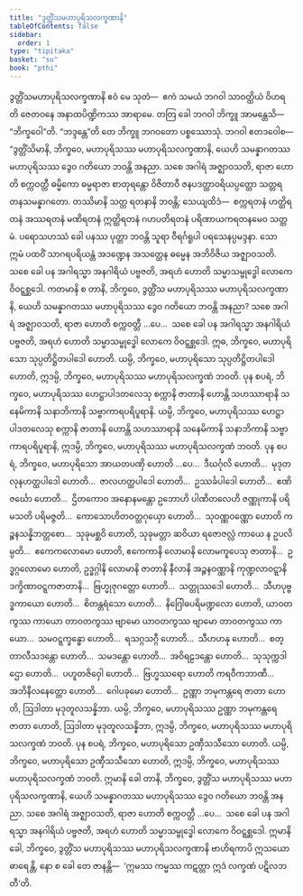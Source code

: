 ```yaml
---
title: "ဒွတ္တိံသမဟာပုရိသလက္ခဏာနိ"
tableOfContents: false
sidebar:
  order: 1
type: "tipitaka"
basket: "su"
book: "pthi"
---
```



<DynamicBreadcrumb />

<Paragraph number="396" type="center" book="pthi">
<Emphasis>ဒွတ္တိံသမဟာပုရိသလက္ခဏာနိ</Emphasis>
</Paragraph>

<Division number="198" book="pthi" e="ch" v="8" p="117">

<Paragraph number="397" book="pthi">
ဧဝံ မေ သုတံ—  ဧကံ သမယံ ဘဂဝါ သာဝတ္ထိယံ ဝိဟရတိ ဇေတဝနေ အနာထပိဏ္ဍိကဿ အာရာမေ. တတြ ခေါ ဘဂဝါ ဘိက္ခူ အာမန္တေသိ—  “ဘိက္ခဝေါ”တိ. “ဘဒ္ဒန္တေ”တိ တေ ဘိက္ခူ ဘဂဝတော ပစ္စဿောသုံ. ဘဂဝါ ဧတဒဝေါစ—
</Paragraph>

</Division>
<Division number="199" book="pthi" e="ch" v="8" p="117">

<Paragraph number="398" book="pthi">
“ဒွတ္တိံသိမာနိ, ဘိက္ခဝေ, မဟာပုရိသဿ မဟာပုရိသလက္ခဏာနိ, ယေဟိ သမန္နာဂတဿ မဟာပုရိသဿ ဒွေဝ ဂတိယော ဘဝန္တိ အနညာ. သစေ အဂါရံ အဇ္ဈာဝသတိ, ရာဇာ ဟောတိ စက္ကဝတ္တီ ဓမ္မိကော ဓမ္မရာဇာ စာတုရန္တော ဝိဇိတာဝီ ဇနပဒတ္ထာဝရိယပ္ပတ္တော သတ္တရတနသမန္နာဂတော. တဿိမာနိ သတ္တ ရတနာနိ ဘဝန္တိ; သေယျထိဒံ—  စက္ကရတနံ ဟတ္ထိရတနံ အဿရတနံ မဏိရတနံ ဣတ္ထိရတနံ ဂဟပတိရတနံ ပရိဏာယကရတနမေဝ သတ္တမံ. ပရောသဟဿံ ခေါ ပနဿ ပုတ္တာ ဘဝန္တိ သူရာ ဝီရင်္ဂရူပါ ပရသေနပ္ပမဒ္ဒနာ. သော ဣမံ ပထဝိံ သာဂရပရိယန္တံ အဒဏ္ဍေန အသတ္ထေန ဓမ္မေန အဘိဝိဇိယ အဇ္ဈာဝသတိ. သစေ ခေါ ပန အဂါရသ္မာ အနဂါရိယံ ပဗ္ဗဇတိ, အရဟံ ဟောတိ သမ္မာသမ္ဗုဒ္ဓေါ လောကေ ဝိဝဋ္ဋစ္ဆဒေါ.
</Paragraph>

</Division>
<Division number="200" book="pthi" e="ch" v="8" p="117">

<Paragraph number="399" book="pthi">
ကတမာနိ စ တာနိ, ဘိက္ခဝေ, ဒွတ္တိံသ မဟာပုရိသဿ မဟာပုရိသလက္ခဏာနိ, ယေဟိ သမန္နာဂတဿ မဟာပုရိသဿ ဒွေဝ ဂတိယော ဘဝန္တိ အနညာ? သစေ အဂါရံ အဇ္ဈာဝသတိ, ရာဇာ ဟောတိ စက္ကဝတ္တီ …ပေ…  သစေ ခေါ ပန အဂါရသ္မာ အနဂါရိယံ ပဗ္ဗဇတိ, အရဟံ ဟောတိ သမ္မာသမ္ဗုဒ္ဓေါ လောကေ ဝိဝဋ္ဋစ္ဆဒေါ.
</Paragraph>

<Paragraph number="400" book="pthi">
ဣဓ, ဘိက္ခဝေ, မဟာပုရိသော သုပ္ပတိဋ္ဌိတပါဒေါ ဟောတိ. ယမ္ပိ, ဘိက္ခဝေ, မဟာပုရိသော သုပ္ပတိဋ္ဌိတပါဒေါ ဟောတိ, ဣဒမ္ပိ, ဘိက္ခဝေ, မဟာပုရိသဿ မဟာပုရိသလက္ခဏံ ဘဝတိ.
</Paragraph>

<Paragraph number="401" book="pthi">
ပုန စပရံ, ဘိက္ခဝေ, မဟာပုရိသဿ ဟေဋ္ဌာပါဒတလေသု စက္ကာနိ ဇာတာနိ ဟောန္တိ သဟဿာရာနိ သနေမိကာနိ သနာဘိကာနိ သဗ္ဗာကာရပရိပူရာနိ. ယမ္ပိ, ဘိက္ခဝေ, မဟာပုရိသဿ ဟေဋ္ဌာပါဒတလေသု စက္ကာနိ ဇာတာနိ ဟောန္တိ သဟဿာရာနိ သနေမိကာနိ သနာဘိကာနိ သဗ္ဗာကာရပရိပူရာနိ, ဣဒမ္ပိ, ဘိက္ခဝေ, မဟာပုရိသဿ မဟာပုရိသလက္ခဏံ ဘဝတိ.
</Paragraph>

<Paragraph number="402" book="pthi">
ပုန စပရံ, ဘိက္ခဝေ, မဟာပုရိသော အာယတပဏှိ ဟောတိ …ပေ…  ဒီဃင်္ဂုလိ ဟောတိ…  မုဒုတလုနဟတ္ထပါဒေါ ဟောတိ…  ဇာလဟတ္ထပါဒေါ ဟောတိ…  ဥဿင်္ခပါဒေါ ဟောတိ…  ဧဏိဇင်္ဃော ဟောတိ…  ဌိတကောဝ အနောနမန္တော ဥဘောဟိ ပါဏိတလေဟိ ဇဏ္ဏုကာနိ ပရိမသတိ ပရိမဇ္ဇတိ…  ကောသောဟိတဝတ္ထဂုယှော ဟောတိ…  သုဝဏ္ဏဝဏ္ဏော ဟောတိ ကဉ္စနသန္နိဘတ္တစော…  သုခုမစ္ဆဝိ ဟောတိ, သုခုမတ္တာ ဆဝိယာ ရဇောဇလ္လံ ကာယေ န ဥပလိမ္ပတိ…  ဧကေကလောမော ဟောတိ, ဧကေကာနိ လောမာနိ လောမကူပေသု ဇာတာနိ…  ဥဒ္ဓဂ္ဂလောမော ဟောတိ, ဥဒ္ဓဂ္ဂါနိ လောမာနိ ဇာတာနိ နီလာနိ အဉ္ဇနဝဏ္ဏာနိ ကုဏ္ဍလာဝဋ္ဋာနိ ဒက္ခိဏာဝဋ္ဋကဇာတာနိ…  ဗြဟ္မုဇုဂတ္တော ဟောတိ…  သတ္တုဿဒေါ ဟောတိ…  သီဟပုဗ္ဗဒ္ဓကာယော ဟောတိ…  စိတန္တရံသော ဟောတိ…  နိဂြေါဓပရိမဏ္ဍလော ဟောတိ, ယာဝတကွဿ ကာယော တာဝတကွဿ ဗျာမော ယာဝတကွဿ ဗျာမော တာဝတကွဿ ကာယော…  သမဝဋ္ဋက္ခန္ဓော ဟောတိ…  ရသဂ္ဂသဂ္ဂီ ဟောတိ…  သီဟဟနု ဟောတိ…  စတ္တာလီသဒန္တော ဟောတိ…  သမဒန္တော ဟောတိ…  အဝိရဠဒန္တော ဟောတိ…  သုသုက္ကဒါဌော ဟောတိ…  ပဟူတဇိဝှေါ ဟောတိ…  ဗြဟ္မဿရော ဟောတိ ကရဝီကဘာဏီ…  အဘိနီလနေတ္တော ဟောတိ…  ဂေါပခုမော ဟောတိ…  ဥဏ္ဏာ ဘမုကန္တရေ ဇာတာ ဟောတိ, ဩဒါတာ မုဒုတူလသန္နိဘာ. ယမ္ပိ, ဘိက္ခဝေ, မဟာပုရိသဿ ဥဏ္ဏာ ဘမုကန္တရေ ဇာတာ ဟောတိ, ဩဒါတာ မုဒုတူလသန္နိဘာ, ဣဒမ္ပိ, ဘိက္ခဝေ, မဟာပုရိသဿ မဟာပုရိသလက္ခဏံ ဘဝတိ.
</Paragraph>

<Paragraph number="403" book="pthi">
ပုန စပရံ, ဘိက္ခဝေ, မဟာပုရိသော ဥဏှီသသီသော ဟောတိ. ယမ္ပိ, ဘိက္ခဝေ, မဟာပုရိသော ဥဏှီသသီသော ဟောတိ, ဣဒမ္ပိ, ဘိက္ခဝေ, မဟာပုရိသဿ မဟာပုရိသလက္ခဏံ ဘဝတိ.
</Paragraph>

<Paragraph number="404" book="pthi">
ဣမာနိ ခေါ တာနိ, ဘိက္ခဝေ, ဒွတ္တိံသ မဟာပုရိသဿ မဟာပုရိသလက္ခဏာနိ, ယေဟိ သမန္နာဂတဿ မဟာပုရိသဿ ဒွေဝ ဂတိယော ဘဝန္တိ အနညာ. သစေ အဂါရံ အဇ္ဈာဝသတိ, ရာဇာ ဟောတိ စက္ကဝတ္တီ …ပေ…  သစေ ခေါ ပန အဂါရသ္မာ အနဂါရိယံ ပဗ္ဗဇတိ, အရဟံ ဟောတိ သမ္မာသမ္ဗုဒ္ဓေါ လောကေ ဝိဝဋ္ဋစ္ဆဒေါ.
</Paragraph>

<Paragraph number="405" book="pthi">
ဣမာနိ ခေါ, ဘိက္ခဝေ, ဒွတ္တိံသ မဟာပုရိသဿ မဟာပုရိသလက္ခဏာနိ ဗာဟိရကာပိ ဣသယော ဓာရေန္တိ, နော စ ခေါ တေ ဇာနန္တိ—  ‘ဣမဿ ကမ္မဿ ကဋတ္တာ ဣဒံ လက္ခဏံ ပဋိလဘတီ’တိ.
</Paragraph>
</Division>